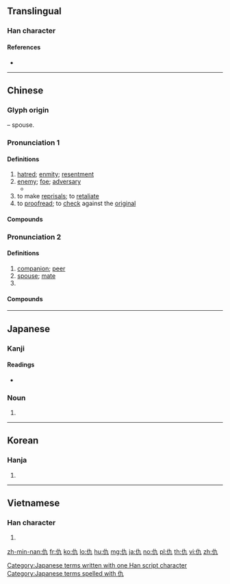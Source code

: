 {{character info/new}}
{{also|讐}}
==Translingual==

===Han character===
{{Han char|rn=9|rad=人|as=02|sn=4|four=24217|canj=OKN|ids=⿰亻九}}

====References====
* {{Han ref|kx=0091.150|dkj=00355|dj=0193.070|hdz=10109.030|uh=4EC7|ud=20167|bh=A4B3|bd=42163}}

----

==Chinese==
{{zh-forms|alt=*讎-“resentment”}}

===Glyph origin===
{{Han etym}}
{{Han compound|人|alt1=亻|九|ls=psc|c1=s|c2=p|t1=person}} – spouse.

===Pronunciation 1===
{{zh-pron
|m=chóu
|c=sau4,cau4
|h=pfs=sù
|md=siù
|mn=siû
|w=3zeu
|mc=y
|oc=y
|cat=n,v
}}

====Definitions====
{{zh-hanzi}}

# [[hatred]]; [[enmity]]; [[resentment]]
# [[enemy]]; [[foe]]; [[adversary]]
#* {{zh-x|我 又 要 叫 你 和 女人 彼此 為{wéi} 仇。你 的 後裔 和 女人 的 後裔 也 彼此 為{wéi} 仇。|And I will put '''enmity''' between thee and the woman, and between thy seed and her seed.}}
# to make [[reprisal]]s; to [[retaliate]]
# to [[proofread]]; to [[check]] against the [[original]]

====Compounds====
{{zh-der|寇仇|九世之仇|報仇|借客報仇|前仇|同仇|仇疙瘩|復仇雪恥|借交報仇|夙仇|仇口兒|嫉惡若仇|口仇|報仇雪恥|公報私仇|千仇萬恨|仇敵|冤仇|恩將仇報|復仇|仇香|反目成仇|怨仇|尋仇|仇國論|官報私仇|嫉惡如仇|不解之仇|仇怨|仇視|報仇雪恨|仇家|世仇|仇殺|分天之仇|仇隙|同仇敵愾|一箭之仇|仇恨|仇人|切骨之仇|疾之如仇|瀝血之仇|私仇|朋比作仇|疾惡若仇|疾惡如仇|戴天之仇|敵愾同仇|疾之若仇|爵仇|深仇大恨|祁奚薦仇|解劍拜仇|靦顏事仇|記仇|結仇|親痛仇快|薄海同仇|血海深仇}}

===Pronunciation 2===
{{zh-pron
|m=qiú
|c=kau4
|mn=kiû
|w=3jjieu
|dial=n
|mc=y
|oc=y
|cat=n,pn
}}

====Definitions====
{{zh-hanzi}}

# [[companion]]; [[peer]]
# [[spouse]]; [[mate]]
# {{surname|lang=zh}}

====Compounds====
{{zh-der|仇仇|仇偶}}

----

==Japanese==

===Kanji===
{{ja-kanji|grade=|rs=人02}}

====Readings====
* {{ja-readings|on=[[きゅう]] (kyū), [[ぐ]] (gu)|kun=[[あだ]] (ada), [[かたき]] (kataki)}}

===Noun===
{{ja-noun|かたき}}

# {{alternative form of|敵|lang=ja}}

[[Category:Japanese terms written with one Han script character]]
[[Category:Japanese terms spelled with 仇]]

{{attention|ja|suffix too}}

----

==Korean==

===Hanja===
{{ko-hanja|hangeul=구|rv=gu|mr=ku}}

# {{defn|lang=ko|sort=人02}}

----

==Vietnamese==

===Han character===
{{vi-hantu|[[cừu]]|rs=人02}}

# {{defn|lang=vi|sort=人02}}

[[zh-min-nan:仇]]
[[fr:仇]]
[[ko:仇]]
[[lo:仇]]
[[hu:仇]]
[[mg:仇]]
[[ja:仇]]
[[no:仇]]
[[pl:仇]]
[[th:仇]]
[[vi:仇]]
[[zh:仇]]